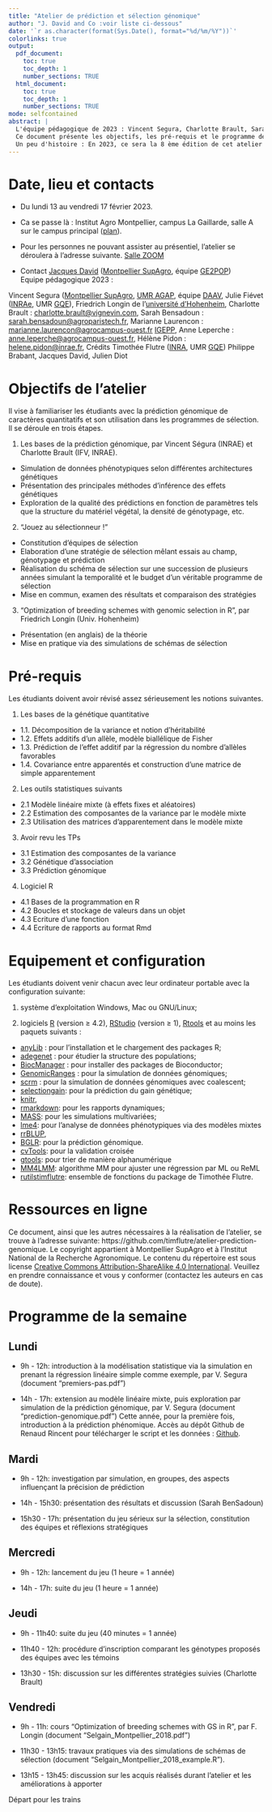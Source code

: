 ```yaml
---
title: "Atelier de prédiction et sélection génomique"
author: "J. David and Co :voir liste ci-dessous"
date: '`r as.character(format(Sys.Date(), format="%d/%m/%Y"))`'
colorlinks: true
output:
  pdf_document:
    toc: true
    toc_depth: 1
    number_sections: TRUE
  html_document:
    toc: true
    toc_depth: 1
    number_sections: TRUE
mode: selfcontained
abstract: |
  L'équipe pédagogique de 2023 : Vincent Segura, Charlotte Brault, Sarah Bensadoun, Friedrich Longin, Charlotte Brault, Anne Laperche et Jacques David.  
  Ce document présente les objectifs, les pré-requis et le programme de l'atelier de prédiction et sélection génomique. Cet atelier est destiné aux étudiants en spécialisation APIMET et SEPMET de l'institut AgroMontpellier, PIST d'AgroParisTech et l'option Amélioration des plantes de l'institut Agro Rennes.  
  Un peu d'histoire : En 2023, ce sera la 8 ème édition de cet atelier construit au départ par Timothée Flûtre, Jacques David, Friedrich Longin et Philippe Brabant, fortement amélioré par Julien Diot pour le jeu sérieux. Cette année encore, nous aurons les étudiants des 3 écoles, AgroParisTech, l'institut Agro de Montpellier et de Rennes. 
---
```



# Date, lieu et contacts

* Du lundi 13 au vendredi 17 février 2023.

* Ca se passe là :  Institut Agro Montpellier, campus La Gaillarde, salle A sur le campus principal ([plan](https://www.montpellier-supagro.fr/plan-acces)).

* Pour les personnes ne pouvant assister au présentiel, l'atelier se déroulera à l'adresse suivante. [Salle ZOOM](https://zoom.us/j/7954319618)

* Contact
[Jacques David](mailto:jacques.david@supagro.fr) ([Montpellier SupAgro](http://www.supagro.fr/), équipe [GE2POP](http://umr-agap.cirad.fr/equipes-scientifiques/genomique-evolutive-et-gestion-des-populations/contexte))\
    Equipe pédagogique 2023 :

Vincent Segura ([Montpellier SupAgro](http://www.supagro.fr/), [UMR
AGAP](http://umr-agap.cirad.fr/), équipe
[DAAV](https://umr-agap.cirad.fr/recherche/equipes-scientifiques2/diversite-et-amelioration-de-la-vigne/contexte-et-objectifs),
Julie Fiévet ([INRAe](http://www.inra.fr/), UMR
[GQE](http://moulon.inra.fr/)), Friedrich Longin de l'[université
d'Hohenheim](https://lsa-weizen.uni-hohenheim.de/), Charlotte Brault :
[charlotte.brault\@vignevin.com](mailto:charlotte.brault@vignevin.com){.email},
Sarah Bensadoun :
[sarah.bensadoun\@agroparistech.fr](mailto:sarah.bensadoun@agroparistech.fr){.email},
Marianne Laurencon :
[marianne.laurencon\@agrocampus-ouest.fr](mailto:marianne.laurencon@agrocampus-ouest.fr){.email}
[IGEPP](https://www6.rennes.inrae.fr/igepp), Anne Leperche :
[anne.leperche\@agrocampus-ouest.fr](mailto:anne.leperche@agrocampus-ouest.fr){.email},
Hélène Pidon : [helene.pidon\@inrae.fr](mailto:helene.pidon@inrae.fr){.email},
Crédits
Timothée Flutre ([INRA](http://www.inra.fr/), UMR [GQE](http://moulon.inra.fr/))
Philippe Brabant, Jacques David, Julien Diot


# Objectifs de l'atelier

Il vise à familiariser les étudiants avec la prédiction génomique de caractères quantitatifs et son utilisation dans les programmes de sélection.
Il se déroule en trois étapes. 


1. Les bases de la prédiction génomique, par Vincent Ségura (INRAE) et Charlotte Brault (IFV, INRAE).
+ Simulation de données phénotypiques selon différentes architectures génétiques
+ Présentation des principales méthodes d'inférence des effets génétiques
+ Exploration de la qualité des prédictions en fonction de paramètres tels que la structure du matériel végétal, la densité de génotypage, etc.

2. "Jouez au sélectionneur !"
+ Constitution d'équipes de sélection 
+ Elaboration d'une stratégie de sélection mêlant essais au champ, génotypage et prédiction
+ Réalisation du schéma de sélection sur une succession de plusieurs années simulant la temporalité et le budget d'un véritable programme de sélection
+ Mise en commun, examen des résultats et comparaison des stratégies

3. "Optimization of breeding schemes with genomic selection in R", par Friedrich Longin (Univ. Hohenheim) 
+ Présentation (en anglais) de la théorie
+ Mise en pratique via des simulations de schémas de sélection


# Pré-requis

Les étudiants doivent avoir révisé assez sérieusement les notions suivantes.

1. Les bases de la génétique quantitative
+ 1.1. Décomposition de la variance et notion d'héritabilité
+ 1.2. Effets additifs d'un allèle, modèle biallélique de Fisher
+ 1.3. Prédiction de l'effet additif par la régression du nombre d'allèles favorables
+ 1.4. Covariance entre apparentés et construction d'une matrice de simple apparentement

2. Les outils statistiques suivants
+ 2.1 Modèle linéaire mixte (à effets fixes et aléatoires)
+ 2.2 Estimation des composantes de la variance par le modèle mixte
+ 2.3 Utilisation des matrices d'apparentement dans le modèle mixte

3. Avoir revu les TPs
+ 3.1 Estimation des composantes de la variance
+ 3.2 Génétique d'association
+ 3.3 Prédiction génomique

4. Logiciel R
+ 4.1 Bases de la programmation en R
+ 4.2 Boucles et stockage de valeurs dans un objet
+ 4.3 Ecriture d'une fonction
+ 4.4 Ecriture de rapports au format Rmd


# Equipement et configuration

Les étudiants doivent venir chacun avec leur ordinateur portable avec la configuration suivante:

1. système d'exploitation Windows, Mac ou GNU/Linux;

2. logiciels [R](https://www.r-project.org/) (version $\geq$ 4.2),
    [RStudio](https://www.rstudio.com/products/rstudio/) (version $\geq$
    1), [Rtools](https://cran.r-project.org/bin/windows/Rtools/rtools42/rtools.html) et au moins les paquets suivants :
+ [anyLib](https://cran.r-project.org/web/packages/anyLib/anyLib.pdf) : pour l'installation et le chargement des packages R;
+ [adegenet](https://cran.r-project.org/web/packages/adegenet/adegenet.pdf) : pour étudier la structure des populations;
+ [BiocManager](https://cran.r-project.org/web/packages/BiocManager/BiocManager.pdf) : pour installer des packages de Bioconductor;
+ [GenomicRanges](https://bioconductor.org/packages/release/bioc/html/GenomicRanges.html) : pour la simulation de données génomiques;
+ [scrm](https://cran.r-project.org/web/packages/scrm/scrm.pdf) : pour la simulation de données génomiques avec coalescent;
+ [selectiongain](https://cran.r-project.org/package=selectiongain): pour la prédiction du gain génétique;
+ [knitr](https://cran.r-project.org/package=knitr/), 
+ [rmarkdown](https://cran.r-project.org/package=rmarkdown/): pour les rapports dynamiques;
+ [MASS](https://cran.r-project.org/package=MASS/): pour les simulations multivariées;
+ [lme4](https://cran.r-project.org/package=lme4/): pour l'analyse de données phénotypiques via des modèles mixtes
+ [rrBLUP](https://cran.r-project.org/package=rrBLUP/), 
+ [BGLR](https://cran.r-project.org/package=BGLR/): pour la prédiction génomique.
+ [cvTools](https://cran.r-project.org/package=cvTools): pour la validation croisée
+ [gtools](https://cran.r-project.org/package=gtools): pour trier de manière alphanumérique
+ [MM4LMM](https://cran.r-project.org/package=MM4LMM): algorithme MM pour ajuster une régression par ML ou ReML
+ [rutilstimflutre](https://github.com/timflutre/rutilstimflutre): ensemble de fonctions du package de Timothée Flutre.

# Ressources en ligne

Ce document, ainsi que les autres nécessaires à la réalisation de l'atelier, se trouve à l'adresse suivante: https://github.com/timflutre/atelier-prediction-genomique.
Le copyright appartient à Montpellier SupAgro et à l'Institut National de la Recherche Agronomique.
Le contenu du répertoire est sous license [Creative Commons Attribution-ShareAlike 4.0 International](http://creativecommons.org/licenses/by-sa/4.0/).
Veuillez en prendre connaissance et vous y conformer (contactez les auteurs en cas de doute).


# Programme de la semaine

## Lundi

* 9h - 12h: introduction à la modélisation statistique via la simulation en prenant la régression linéaire simple comme exemple, par V. Segura (document "premiers-pas.pdf")

* 14h - 17h: extension au modèle linéaire mixte, puis exploration par simulation de la prédiction génomique, par V. Segura (document "prediction-genomique.pdf")
Cette année, pour la première fois, introduction à la prédiction phénomique. 
Accès au dépôt Github de Renaud Rincent pour télécharger le script et les données : [Github](https://github.com/rrincent/PhenomicSelectionPractical). 

## Mardi
* 9h - 12h: investigation par simulation, en groupes, des aspects influençant la précision de prédiction

* 14h - 15h30: présentation des résultats et discussion (Sarah BenSadoun)

* 15h30 - 17h: présentation du jeu sérieux sur la sélection, constitution des équipes et réflexions stratégiques


## Mercredi
* 9h - 12h: lancement du jeu (1 heure = 1 année)

* 14h - 17h: suite du jeu (1 heure = 1 année)


## Jeudi
* 9h - 11h40: suite du jeu (40 minutes = 1 année)

* 11h40 - 12h: procédure d'inscription comparant les génotypes proposés des équipes avec les témoins

* 13h30 - 15h: discussion sur les différentes stratégies suivies (Charlotte Brault)


## Vendredi

* 9h - 11h: cours "Optimization of breeding schemes with GS in R", par F. Longin (document "Selgain_Montpellier_2018.pdf")

* 11h30 - 13h15: travaux pratiques via des simulations de schémas de sélection (document "Selgain_Montpellier_2018_example.R").


* 13h15 - 13h45: discussion sur les acquis réalisés durant l'atelier et les améliorations à apporter

Départ pour les trains 
